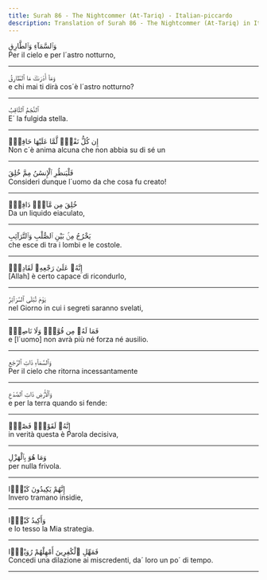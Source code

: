 ```yaml
---
title: Surah 86 - The Nightcommer (At-Tariq) - Italian-piccardo
description: Translation of Surah 86 - The Nightcommer (At-Tariq) in Italian-piccardo
---
```





<Aside type="quran" title="1">
وَٱلسَّمَآءِ وَٱلطَّارِقِ
</Aside>

<Aside type="reference" title="1">
Per il cielo e per l´astro notturno,
</Aside>

---

<Aside type="quran" title="2">
وَمَآ أَدْرَىٰكَ مَا ٱلطَّارِقُ
</Aside>

<Aside type="reference" title="2">
e chi mai ti dirà cos´è l´astro notturno?
</Aside>

---

<Aside type="quran" title="3">
ٱلنَّجْمُ ٱلثَّاقِبُ
</Aside>

<Aside type="reference" title="3">
E´ la fulgida stella.
</Aside>

---

<Aside type="quran" title="4">
إِن كُلُّ نَفْسٍۢ لَّمَّا عَلَيْهَا حَافِظٌۭ
</Aside>

<Aside type="reference" title="4">
Non c´è anima alcuna che non abbia su di sé un
</Aside>

---

<Aside type="quran" title="5">
فَلْيَنظُرِ ٱلْإِنسَٰنُ مِمَّ خُلِقَ
</Aside>

<Aside type="reference" title="5">
Consideri dunque l´uomo da che cosa fu creato!
</Aside>

---

<Aside type="quran" title="6">
خُلِقَ مِن مَّآءٍۢ دَافِقٍۢ
</Aside>

<Aside type="reference" title="6">
Da un liquido eiaculato,
</Aside>

---

<Aside type="quran" title="7">
يَخْرُجُ مِنۢ بَيْنِ ٱلصُّلْبِ وَٱلتَّرَآئِبِ
</Aside>

<Aside type="reference" title="7">
che esce di tra i lombi e le costole.
</Aside>

---

<Aside type="quran" title="8">
إِنَّهُۥ عَلَىٰ رَجْعِهِۦ لَقَادِرٌۭ
</Aside>

<Aside type="reference" title="8">
[Allah] è certo capace di ricondurlo,
</Aside>

---

<Aside type="quran" title="9">
يَوْمَ تُبْلَى ٱلسَّرَآئِرُ
</Aside>

<Aside type="reference" title="9">
nel Giorno in cui i segreti saranno svelati,
</Aside>

---

<Aside type="quran" title="10">
فَمَا لَهُۥ مِن قُوَّةٍۢ وَلَا نَاصِرٍۢ
</Aside>

<Aside type="reference" title="10">
e [l´uomo] non avrà più né forza né ausilio.
</Aside>

---

<Aside type="quran" title="11">
وَٱلسَّمَآءِ ذَاتِ ٱلرَّجْعِ
</Aside>

<Aside type="reference" title="11">
Per il cielo che ritorna incessantamente
</Aside>

---

<Aside type="quran" title="12">
وَٱلْأَرْضِ ذَاتِ ٱلصَّدْعِ
</Aside>

<Aside type="reference" title="12">
e per la terra quando si fende:
</Aside>

---

<Aside type="quran" title="13">
إِنَّهُۥ لَقَوْلٌۭ فَصْلٌۭ
</Aside>

<Aside type="reference" title="13">
in verità questa è Parola decisiva,
</Aside>

---

<Aside type="quran" title="14">
وَمَا هُوَ بِٱلْهَزْلِ
</Aside>

<Aside type="reference" title="14">
per nulla frivola.
</Aside>

---

<Aside type="quran" title="15">
إِنَّهُمْ يَكِيدُونَ كَيْدًۭا
</Aside>

<Aside type="reference" title="15">
Invero tramano insidie,
</Aside>

---

<Aside type="quran" title="16">
وَأَكِيدُ كَيْدًۭا
</Aside>

<Aside type="reference" title="16">
e Io tesso la Mia strategia.
</Aside>

---

<Aside type="quran" title="17">
فَمَهِّلِ ٱلْكَٰفِرِينَ أَمْهِلْهُمْ رُوَيْدًۢا
</Aside>

<Aside type="reference" title="17">
Concedi una dilazione ai miscredenti, da´ loro un po´ di tempo.
</Aside>

---
